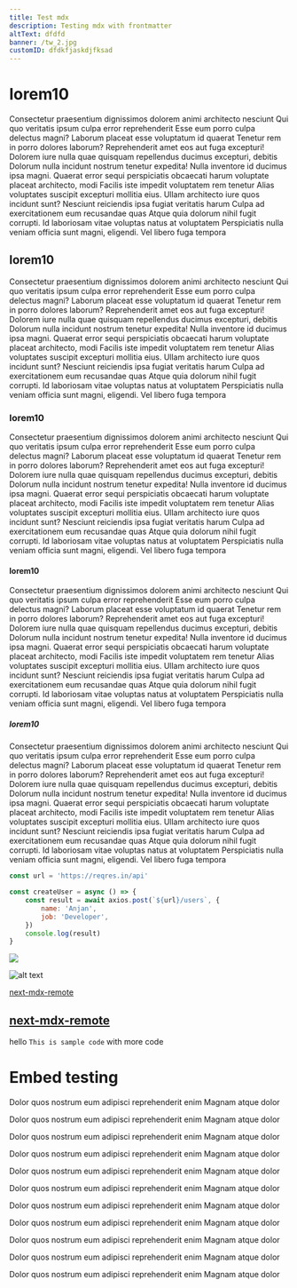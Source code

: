 ```yaml
---
title: Test mdx
description: Testing mdx with frontmatter
altText: dfdfd
banner: /tw_2.jpg
customID: dfdkfjaskdjfksad
---
```


# lorem10

Consectetur praesentium dignissimos dolorem animi architecto nesciunt Qui quo veritatis ipsum culpa error reprehenderit Esse eum porro culpa delectus magni? Laborum placeat esse voluptatum id quaerat Tenetur rem in porro dolores laborum? Reprehenderit amet eos aut fuga excepturi! Dolorem iure nulla quae quisquam repellendus ducimus excepturi, debitis Dolorum nulla incidunt nostrum tenetur expedita! Nulla inventore id ducimus ipsa magni. Quaerat error sequi perspiciatis obcaecati harum voluptate placeat architecto, modi Facilis iste impedit voluptatem rem tenetur Alias voluptates suscipit excepturi mollitia eius. Ullam architecto iure quos incidunt sunt? Nesciunt reiciendis ipsa fugiat veritatis harum Culpa ad exercitationem eum recusandae quas Atque quia dolorum nihil fugit corrupti. Id laboriosam vitae voluptas natus at voluptatem Perspiciatis nulla veniam officia sunt magni, eligendi. Vel libero fuga tempora

## lorem10

Consectetur praesentium dignissimos dolorem animi architecto nesciunt Qui quo veritatis ipsum culpa error reprehenderit Esse eum porro culpa delectus magni? Laborum placeat esse voluptatum id quaerat Tenetur rem in porro dolores laborum? Reprehenderit amet eos aut fuga excepturi! Dolorem iure nulla quae quisquam repellendus ducimus excepturi, debitis Dolorum nulla incidunt nostrum tenetur expedita! Nulla inventore id ducimus ipsa magni. Quaerat error sequi perspiciatis obcaecati harum voluptate placeat architecto, modi Facilis iste impedit voluptatem rem tenetur Alias voluptates suscipit excepturi mollitia eius. Ullam architecto iure quos incidunt sunt? Nesciunt reiciendis ipsa fugiat veritatis harum Culpa ad exercitationem eum recusandae quas Atque quia dolorum nihil fugit corrupti. Id laboriosam vitae voluptas natus at voluptatem Perspiciatis nulla veniam officia sunt magni, eligendi. Vel libero fuga tempora

### lorem10

Consectetur praesentium dignissimos dolorem animi architecto nesciunt Qui quo veritatis ipsum culpa error reprehenderit Esse eum porro culpa delectus magni? Laborum placeat esse voluptatum id quaerat Tenetur rem in porro dolores laborum? Reprehenderit amet eos aut fuga excepturi! Dolorem iure nulla quae quisquam repellendus ducimus excepturi, debitis Dolorum nulla incidunt nostrum tenetur expedita! Nulla inventore id ducimus ipsa magni. Quaerat error sequi perspiciatis obcaecati harum voluptate placeat architecto, modi Facilis iste impedit voluptatem rem tenetur Alias voluptates suscipit excepturi mollitia eius. Ullam architecto iure quos incidunt sunt? Nesciunt reiciendis ipsa fugiat veritatis harum Culpa ad exercitationem eum recusandae quas Atque quia dolorum nihil fugit corrupti. Id laboriosam vitae voluptas natus at voluptatem Perspiciatis nulla veniam officia sunt magni, eligendi. Vel libero fuga tempora

#### lorem10

Consectetur praesentium dignissimos dolorem animi architecto nesciunt Qui quo veritatis ipsum culpa error reprehenderit Esse eum porro culpa delectus magni? Laborum placeat esse voluptatum id quaerat Tenetur rem in porro dolores laborum? Reprehenderit amet eos aut fuga excepturi! Dolorem iure nulla quae quisquam repellendus ducimus excepturi, debitis Dolorum nulla incidunt nostrum tenetur expedita! Nulla inventore id ducimus ipsa magni. Quaerat error sequi perspiciatis obcaecati harum voluptate placeat architecto, modi Facilis iste impedit voluptatem rem tenetur Alias voluptates suscipit excepturi mollitia eius. Ullam architecto iure quos incidunt sunt? Nesciunt reiciendis ipsa fugiat veritatis harum Culpa ad exercitationem eum recusandae quas Atque quia dolorum nihil fugit corrupti. Id laboriosam vitae voluptas natus at voluptatem Perspiciatis nulla veniam officia sunt magni, eligendi. Vel libero fuga tempora

##### lorem10

Consectetur praesentium dignissimos dolorem animi architecto nesciunt Qui quo veritatis ipsum culpa error reprehenderit Esse eum porro culpa delectus magni? Laborum placeat esse voluptatum id quaerat Tenetur rem in porro dolores laborum? Reprehenderit amet eos aut fuga excepturi! Dolorem iure nulla quae quisquam repellendus ducimus excepturi, debitis Dolorum nulla incidunt nostrum tenetur expedita! Nulla inventore id ducimus ipsa magni. Quaerat error sequi perspiciatis obcaecati harum voluptate placeat architecto, modi Facilis iste impedit voluptatem rem tenetur Alias voluptates suscipit excepturi mollitia eius. Ullam architecto iure quos incidunt sunt? Nesciunt reiciendis ipsa fugiat veritatis harum Culpa ad exercitationem eum recusandae quas Atque quia dolorum nihil fugit corrupti. Id laboriosam vitae voluptas natus at voluptatem Perspiciatis nulla veniam officia sunt magni, eligendi. Vel libero fuga tempora

```javascript filename='test.js'
const url = 'https://reqres.in/api'

const createUser = async () => {
	const result = await axios.post(`${url}/users`, {
		name: 'Anjan',
		job: 'Developer',
	})
	console.log(result)
}
```

<Image src='/tw_2.jpg' layout='responsive' height={9} width={16} objectFit='cover' />

![alt text](https://dev-to-uploads.s3.amazonaws.com/uploads/articles/jk8bfygud485tck9hh3c.png)

[next-mdx-remote](https://github.com/hashicorp/next-mdx-remote)

## [next-mdx-remote](https://github.com/hashicorp/next-mdx-remote)

hello `This is sample code` with more code

# Embed testing

<YouTube youTubePlaylistId="PL5SvzogSTpeH1Szqw4tPi9ZfgXDbY8GU-" />
<CodePen codePenId="PNaGbb" />
<Tweet tweetLink="PaulieScanlon/status/1232982448310497286" />
<Tweet tweetLink="PaulieScanlon/status/1232982448310497286" />

Dolor quos nostrum eum adipisci reprehenderit enim Magnam atque dolor

Dolor quos nostrum eum adipisci reprehenderit enim Magnam atque dolor

Dolor quos nostrum eum adipisci reprehenderit enim Magnam atque dolor

Dolor quos nostrum eum adipisci reprehenderit enim Magnam atque dolor

Dolor quos nostrum eum adipisci reprehenderit enim Magnam atque dolor

Dolor quos nostrum eum adipisci reprehenderit enim Magnam atque dolor

Dolor quos nostrum eum adipisci reprehenderit enim Magnam atque dolor

Dolor quos nostrum eum adipisci reprehenderit enim Magnam atque dolor

Dolor quos nostrum eum adipisci reprehenderit enim Magnam atque dolor

Dolor quos nostrum eum adipisci reprehenderit enim Magnam atque dolor

Dolor quos nostrum eum adipisci reprehenderit enim Magnam atque dolor

<Gist gistLink='thatanjan/44246988c063d881d24eb9cbbcd13b2a' />
